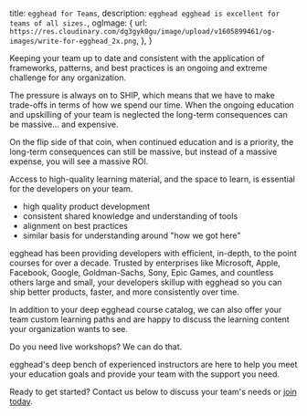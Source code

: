   title: `egghead for Teams`,
  description: `egghead egghead is excellent for teams of all sizes.`,
  ogImage: {
    url: `https://res.cloudinary.com/dg3gyk0gu/image/upload/v1605899461/og-images/write-for-egghead_2x.png`,
  },
}



<ProseSection>

Keeping your team up to date and consistent with the application of frameworks, patterns, and best practices is an ongoing and extreme challenge for any organization.

The pressure is always on to SHIP, which means that we have to make trade-offs in terms of how we spend our time. When the ongoing education and upskilling of your team is neglected the long-term consequences can be massive... and expensive.

On the flip side of that coin, when continued education and is a priority, the long-term consequences can still be massive, but instead of a massive expense, you will see a massive ROI.

Access to high-quality learning material, and the space to learn, is essential for the developers on your team.

- high quality product development
- consistent shared knowledge and understanding of tools
- alignment on best practices
- similar basis for understanding around "how we got here"

egghead has been providing developers with efficient, in-depth, to the point courses for over a decade. Trusted by enterprises like Microsoft, Apple, Facebook, Google, Goldman-Sachs, Sony, Epic Games, and countless others large and small, your developers skillup with egghead so you can ship better products, faster, and more consistently over time.

In addition to your deep egghead course catalog, we can also offer your team custom learning paths and are happy to discuss the learning content your organization wants to see.

Do you need live workshops? We can do that.

egghead's deep bench of experienced instructors are here to help you meet your education goals and provide your team with the support you need.

Ready to get started? Contact us below to discuss your team's needs or [join today](/pricing).

</ProseSection>


<div className="pt-16">
  <Widget
    id="JWBc8Ohx"
    style={{width: '100%', height: '600px'}}
    className="my-form"
  />
</div>
